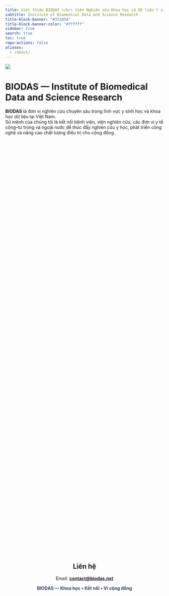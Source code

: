 ```yaml
---
title: Giới thiệu BIODAS </br> Viện Nghiên cứu Khoa học và Dữ liệu Y sinh
subtitle: Institute of Biomedical Data and Science Research
title-block-banner: "#313d5d"
title-block-banner-color: "#ffffff"
sidebar: true
search: true
toc: true
repo-actions: false
aliases: 
  - /about/
---
```


![](images/introduce.jpg){fig-align="center" class="img-cover"}



# BIODAS — Institute of Biomedical Data and Science Research

**BIODAS** là đơn vị nghiên cứu chuyên sâu trong lĩnh vực y sinh học và khoa học dữ liệu tại Việt Nam.  
Sứ mệnh của chúng tôi là kết nối bệnh viện, viện nghiên cứu, các đơn vị y tế công–tư trong và ngoài nước để thúc đẩy nghiên cứu y học, phát triển công nghệ và nâng cao chất lượng điều trị cho cộng đồng.


```{=html}
<style>
.section-introduce {
  display: flex;
  flex-wrap: wrap;
  justify-content: space-between;
  gap: 20px;
  margin: 40px auto;
  max-width: 1200px;
}

/* Box mặc định: PC/Laptop (5 box / 1 hàng) */
.section-introduce .service-box {
  flex: 1 1 calc(20% - 20px); /* 5 box chia đều */
  background: #f9f9f9;
  border-radius: 12px;
  padding: 20px;
  box-shadow: 0 4px 12px rgba(0,0,0,0.1);
  transition: transform 0.8s ease, box-shadow 0.3s ease, opacity 0.8s ease;
  position: relative;
  overflow: hidden;
  opacity: 0;                  
  transform: scale(0.9);
}

/* Tablet: 2 box / 1 hàng */
@media (max-width: 991px) {
  .section-introduce .service-box {
    flex: 1 1 calc(50% - 20px);
  }
}

/* Mobile: 1 box / 1 hàng */
@media (max-width: 768px) {
  .section-introduce .service-box {
    flex: 1 1 100%;
  }
}

/* Hiệu ứng fade-in xen kẽ */
.section-introduce .service-box.left {
  transform: translateX(-50px) scale(0.9);
}
.section-introduce .service-box.right {
  transform: translateX(50px) scale(0.9);
}

/* Khi hiện ra màn hình */
.section-introduce .service-box.visible {
  opacity: 1;
  transform: translateX(0) scale(1);
}

/* Thêm delay cho từng box */
.section-introduce .service-box.visible:nth-child(1) { transition-delay: 0.2s; }
.section-introduce .service-box.visible:nth-child(2) { transition-delay: 0.4s; }
.section-introduce .service-box.visible:nth-child(3) { transition-delay: 0.6s; }
.section-introduce .service-box.visible:nth-child(4) { transition-delay: 0.8s; }
.section-introduce .service-box.visible:nth-child(5) { transition-delay: 1s; }

/* Hover */
.section-introduce .service-box:hover {
  transform: scale(1.03) translateY(-6px);
  box-shadow: 0 8px 20px rgba(0,0,0,0.2), 0 0 12px rgba(49,61,93,0.3);
}

/* Title */
.section-introduce .service-box h2 {
  font-size: 20px;
  font-weight: bold;
  margin-bottom: 12px;
  text-align: center;
  background: linear-gradient(90deg, #313d5d, #4a5d9d);
  -webkit-background-clip: text;
  -webkit-text-fill-color: transparent;
}

/* Nội dung */
.section-introduce .service-box ul {
  list-style: disc;
  margin-left: 8px;
  line-height: 1.6;
}

.section-introduce .service-box li {
  margin-bottom: 8px;
  font-weight: normal;   
  opacity: 0;
  transform: translateY(5px);
  animation: fadeUp 0.6s ease forwards;
}

.section-introduce .service-box li:nth-child(1) { animation-delay: 0.2s; }
.section-introduce .service-box li:nth-child(2) { animation-delay: 0.4s; }
.section-introduce .service-box li:nth-child(3) { animation-delay: 0.6s; }
.section-introduce .service-box li:nth-child(4) { animation-delay: 0.8s; }

@keyframes fadeUp {
  from { opacity: 0; transform: translateY(10px); }
  to   { opacity: 1; transform: translateY(0); }
}

/* Highlight màu khác nhau cho từng box */
.section-introduce .service-box.tip { border-top: 6px solid #2a9d8f; }
.section-introduce .service-box.note { border-top: 6px solid #e76f51; }
.section-introduce .service-box.data { border-top: 6px solid #457b9d; }
.section-introduce .service-box.future { border-top: 6px solid #f4a261; }
.section-introduce .service-box.market { border-top: 6px solid #8e44ad; } /* tím */
</style>

<div class="section-introduce">
  <!-- Block 1 -->
  <div class="service-box tip left">
    <h2>Đào tạo & Nâng cao năng lực</h2>
    <ul>
      <li>Thu thập & phân tích dữ liệu y sinh: Excel, SPSS, R, trực quan hóa dữ liệu (data visualization).</li>
      <li>Phương pháp nghiên cứu lâm sàng: thiết kế nghiên cứu, quy trình nghiên cứu, viết bản thảo khoa học.</li>
      <li>Hội thảo/Webinar miễn phí về nghiên cứu y sinh & phân tích dữ liệu.</li>
      <li>Mentoring trực tiếp từ các chuyên gia trong nước và quốc tế.</li>
    </ul>
  </div>

  <!-- Block 2 -->
  <div class="service-box note right">
    <h2>Nghiên cứu khoa học</h2>
    <ul>
      <li>Hợp tác với bệnh viện, viện nghiên cứu, trường đại học trong các mảng: nghiên cứu lâm sàng, y tế công cộng, khảo sát cộng đồng.</li>
      <li>Thực hiện báo cáo nghiên cứu, công bố khoa học, và báo cáo nghiên cứu thị trường y tế.</li>
      <li>Đồng hành thu thập & xử lý dữ liệu thực địa, hỗ trợ tuyển chọn bệnh nhân theo kế hoạch nghiên cứu.</li>
    </ul>
  </div>

  <!-- Block 3 -->
  <!-- <div class="service-box data left">
    <h2>Ngân hàng y sinh & Dữ liệu y sinh</h2>
    <ul>
      <li>Xây dựng ngân hàng mẫu sinh học (biobank) gắn dữ liệu lâm sàng, bệnh học, thông tin lối sống và dữ liệu liên kết.</li>
      <li>Quy trình được phê duyệt bởi hội đồng đạo đức, tuân thủ tiêu chuẩn trong nước và quốc tế.</li>
    </ul>
  </div> -->

  <!-- Block 4 -->
  <div class="service-box future right">
    <h2>Định hướng phát triển</h2>
    <ul>
      <li>Khoa học • Kết nối • Vì cộng đồng</li>
      <li>Mở rộng hệ sinh thái học thuật – thực hành: kết hợp đào tạo, nghiên cứu và dữ liệu.</li>
      <li>Tăng cường hợp tác với các đơn vị công–tư trong và ngoài nước.</li>
      <li>Nâng cao năng lực nghiên cứu tại Việt Nam, góp phần khẳng định vị thế quốc gia trên bản đồ khoa học toàn cầu.</li>
    </ul>
  </div>

  <!-- Block 5 -->
  <div class="service-box market left">
    <h2>Nghiên cứu thị trường</h2>
    <ul>
      <li>Doanh nghiệp y tế và dược phẩm: đánh giá tiềm năng thị trường, xác định điểm mạnh, điểm yếu, khoảng trống, thách thức và cơ hội đầu tư.</li>
      <li>Bệnh viện và viện nghiên cứu: xây dựng kế hoạch phát triển dịch vụ và hợp tác nghiên cứu phù hợp với nhu cầu cộng đồng.</li>
      <li>Cơ quan quản lý: cung cấp bằng chứng khoa học phục vụ xây dựng chính sách và chiến lược y tế bền vững.</li>
    </ul>
  </div>
</div>

<script>
/* Script để add class "visible" khi scroll xuống */
document.addEventListener("DOMContentLoaded", function() {
  const boxes = document.querySelectorAll(".section-introduce .service-box");
  const revealOnScroll = () => {
    const triggerBottom = window.innerHeight * 0.9;
    boxes.forEach(box => {
      const boxTop = box.getBoundingClientRect().top;
      if (boxTop < triggerBottom) {
        box.classList.add("visible");
      }
    });
  };
  window.addEventListener("scroll", revealOnScroll);
  revealOnScroll(); // chạy ngay khi load
});
</script>

```
</br>



<div style="text-align:center;">
  <h2>Liên hệ</h2>

  <p>
    Email:
    <strong>
      <a href="mailto:contact@biodas.net">contact@biodas.net</a>
    </strong>
  </p>

  <p>
    <span style="color:#313d5d; font-weight:700;">
      BIODAS — Khoa học • Kết nối • Vì cộng đồng
    </span>
  </p>
</div>